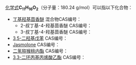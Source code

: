 {{DISPLAYTITLE:C<sub>11</sub>H<sub>16</sub>O<sub>2</sub>}}
[[化学式|化学式]]'''C<sub>11</sub>H<sub>16</sub>O<sub>2</sub>'''（分子量：180.24 g/mol）可以指以下化合物：
{{MolFormDisambigNav|C=11|H=16|O=2}}
* [[丁基羟基茴香醚|丁基羟基茴香醚]] 混合物CAS编号：{{CAS|25013-16-5}}
** 2-叔丁基-4-羟基茴香醚 CAS编号：{{CAS|88-32-4}}
** 3-叔丁基-4-羟基茴香醚 CAS编号：{{CAS|121-00-6}}
* [[3,5-二羟基戊苯|3,5-二羟基戊苯]] CAS编号：{{CAS|500-66-3}}
* [[Jasmolone|Jasmolone]] CAS编号：{{CAS|54383-66-3}}
* [[二氢猕猴桃内酯|二氢猕猴桃内酯]] CAS编号：{{CAS|15356-74-8}}
* [[3,3-二环丙基丙烯酸乙酯|3,3-二环丙基丙烯酸乙酯]] CAS编号：{{CAS|21046-02-6}}
{{Isomerdab}}